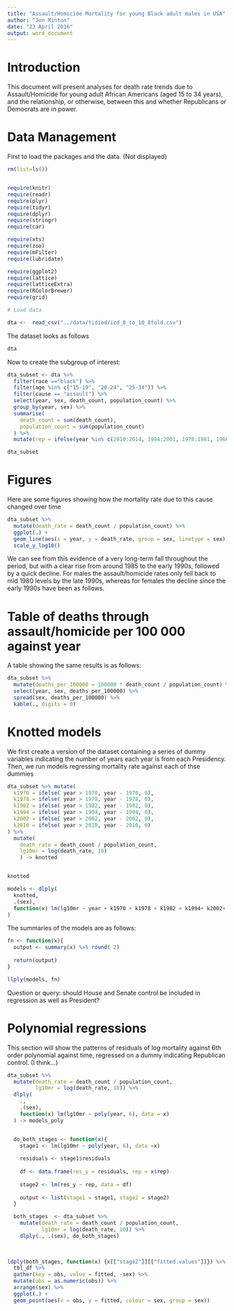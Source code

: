 ```yaml
---
title: "Assault/Homicide Mortality for young Black adult males in USA"
author: "Jon Minton"
date: "23 April 2016"
output: word_document
---
```

# Introduction

This document will present analyses for death rate trends due to Assault/Homicide for young adult African Americans (aged 15 to 34 years), and the relationship, or otherwise, between this and whether Republicans or Democrats are in power. 


# Data Management 

First to load the packages and the data. (Not displayed) 
```r

rm(list=ls())


require(knitr)
require(readr)
require(plyr)
require(tidyr)
require(dplyr)
require(stringr)
require(car)

require(xts)
require(zoo)
require(mFilter)
require(lubridate)

require(ggplot2)
require(lattice)
require(latticeExtra)
require(RColorBrewer)
require(grid)

# Load data 

dta <-  read_csv("../data/tidied/icd_8_to_10_8fold.csv")

```

The dataset looks as follows

```r
dta

```

Now to create the subgroup of interest:

```r

dta_subset <- dta %>% 
  filter(race =="black") %>% 
  filter(age %in% c("15-19", "20-24", "25-34")) %>% 
  filter(cause == "assault") %>%
  select(year, sex, death_count, population_count) %>% 
  group_by(year, sex) %>% 
  summarise(
    death_count = sum(death_count), 
    population_count = sum(population_count)
  ) %>% 
  mutate(rep = ifelse(year %in% c(2010:2014, 1994:2001, 1978:1981, 1968:1969), 1, 0)) 

dta_subset

```

# Figures 

Here are some figures showing how the mortality rate due to this cause changed over time 

```r

dta_subset %>% 
  mutate(death_rate = death_count / population_count) %>% 
  ggplot(.) + 
  geom_line(aes(x = year, y = death_rate, group = sex, linetype = sex))  + 
  scale_y_log10()

```

We can see from this evidence of a very long-term fall throughout the period, but with a clear rise from around 1985 to the early 1990s, followed by a quick decline. For males the assault/homicide rates only fell back to mid 1980 levels by the late 1990s, whereas for females the decline since the early 1990s have been as follows. 

# Table of deaths through assault/homicide per 100 000 against year

A table showing the same results is as follows:

```r
dta_subset %>% 
  mutate(deaths_per_100000 = 100000 * death_count / population_count) %>% 
  select(year, sex, deaths_per_100000) %>% 
  spread(sex, deaths_per_100000) %>% 
  kable(., digits = 0)

```

# Knotted models

We first create a version of the dataset containing a series of dummy variables indicating the number of years each year is from each Presidency. Then, we run models regressing mortality rate against each of thse dummies

```r

dta_subset %>% mutate(
  k1970 = ifelse( year > 1970, year - 1970, 0), 
  k1978 = ifelse( year > 1978, year - 1978, 0),
  k1982 = ifelse( year > 1982, year - 1982, 0),
  k1994 = ifelse( year > 1994, year - 1994, 0), 
  k2002 = ifelse( year > 2002, year - 2002, 0),
  k2010 = ifelse( year > 2010, year - 2010, 0)
) %>% 
  mutate(
    death_rate = death_count / population_count,
    lg10mr = log(death_rate, 10) 
    ) -> knotted 


knotted

models <- dlply(
  knotted, 
  .(sex), 
  function(x) lm(lg10mr ~ year + k1970 + k1978 + k1982 + k1994+ k2002+ k2010, data = x)
)


```

The summaries of the models are as follows:

```r
fn <- function(x){
  output <- summary(x) %>% round( 2)
  
  return(output)
}

llply(models, fn)
```


Question or query: should House and Senate control be included in regression as well as President?

# Polynomial regressions

This section will show the patterns of residuals of log mortality against 6th order polynomial against time, regressed on a dummy indicating Republican control. (I think...)


```r

dta_subset %>% 
  mutate(death_rate = death_count / population_count, 
         lg10mr = log(death_rate, 10)) %>% 
  dlply(
    ., 
    .(sex), 
    function(x) lm(lg10mr ~ poly(year, 6), data = x)
  ) -> models_poly


  do_both_stages <- function(x){
    stage1 <- lm(lg10mr ~ poly(year, 6), data =x)
    
    residuals <- stage1$residuals
    
    df <- data.frame(res_y = residuals, rep = x$rep)
    
    stage2 <- lm(res_y ~ rep, data = df)
    
    output <- list(stage1 = stage1, stage2 = stage2)
  }

  both_stages  <- dta_subset %>% 
    mutate(death_rate = death_count / population_count, 
           lg10mr = log(death_rate, 10)) %>% 
    dlply(., .(sex), do_both_stages)
  
  

ldply(both_stages, function(x) {x[["stage2"]][["fitted.values"]]}) %>% 
  tbl_df %>% 
  gather(key = obs, value = fitted, -sex) %>% 
  mutate(obs = as.numeric(obs)) %>% 
  arrange(sex) %>% 
  ggplot(.) + 
  geom_point(aes(x = obs, y = fitted, colour = sex, group = sex))


```
